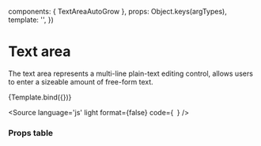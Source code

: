 

  components: { TextAreaAutoGrow },
  props:      Object.keys(argTypes),
  template:   '<TextAreaAutoGrow v-bind="$props" />',
})

<Meta title="Components/Form/TextArea" />

# Text area

The text area represents a multi-line plain-text editing control, allows users to enter a sizeable amount of free-form text.


<Canvas>
  <Story
    name="TextArea"
    args={{
      placeholder: 'Enter text...',
    }}>
    {Template.bind({})}
  </Story>
</Canvas>

<Source
  language='js'
  light
  format={false}
  code={`
  `}
/>




### Props table
<ArgsTable of={TextAreaAutoGrow} />
